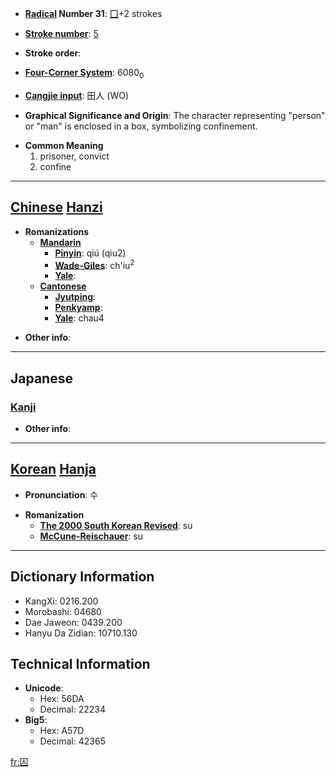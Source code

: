 * '''[[Wiktionary:Chinese radical index| Radical]] Number 31''': [[Wiktionary:Chinese radical index 囗|囗]]+2 strokes

* '''[[Wiktionary:Chinese total strokes index|Stroke number]]''': [[Wiktionary:Chinese total strokes index 5|5]]

* '''Stroke order''': 

* '''[[Wiktionary:Chinese four corner index|Four-Corner System]]''': 6080<sub>0</sub>

* '''[[Wiktionary:Chinese Cangjie index|Cangjie input]]''': 田人 (WO)

* '''Graphical Significance and Origin''': The character representing "person" or "man" is enclosed in a box, symbolizing confinement.

* '''Common Meaning'''
*#prisoner, convict
*# confine

----

== [[Chinese]] [[Hanzi]] ==

* '''Romanizations'''
** '''[[Mandarin]]'''
*** '''[[Pinyin]]''': qiú (qiu2)
*** '''[[Wade-Giles]]''': ch'iu<sup>2</sup>
*** '''[[Yale]]''': 
** '''[[Cantonese]]'''
*** '''[[Jyutping]]''':
*** '''[[Penkyamp]]''': 
*** '''[[Yale]]''': chau4

* '''Other info''': 

----

==Japanese==
===[[Kanji]]===
{{kanji|on readings=[[しゅう]] (shū)|kun readings=[[とらえる]] (toraeru)}}

* '''Other info''':  

----

== [[Korean]] [[Hanja]] ==

* '''Pronunciation''': 수

* '''Romanization'''
** '''[[The 2000 South Korean Revised Romanization|The 2000 South Korean Revised]]''': su
** '''[[McCune-Reischauer]]''': su

----

== Dictionary Information ==

* KangXi: 0216.200
* Morobashi: 04680
* Dae Jaweon: 0439.200
* Hanyu Da Zidian: 10710.130

== Technical Information ==

* '''Unicode''':
** Hex: 56DA
** Decimal: 22234
* '''Big5''':
** Hex: A57D
** Decimal: 42365

[[fr:囚]]